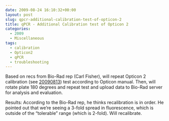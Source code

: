```yaml
---
date: 2009-08-24 16:10:32+00:00
layout: post
slug: qpcr-additional-calibration-test-of-opticon-2
title: qPCR - Additional Calibration test of Opticon 2
categories:
  - 2009
  - Miscellaneous
tags:
  - calibration
  - Opticon2
  - qPCR
  - troubleshooting
---
```


Based on recs from Bio-Rad rep (Carl Fisher), will repeat Opticon 2 calibration (see [20090813](/Sam%27s+Working+Notebook+Jun-Aug+2009#sjw20090813)) test according to Opticon manual. Then, will rotate plate 180 degrees and repeat test and upload data to Bio-Rad server for analysis and evaluation.

Results: According to the Bio-Rad rep, he thinks recalibration is in order. He pointed out that we're seeing a 3-fold spread in fluorescence, which is outside of the "tolerable" range (which is 2-fold). Will recalibrate.
